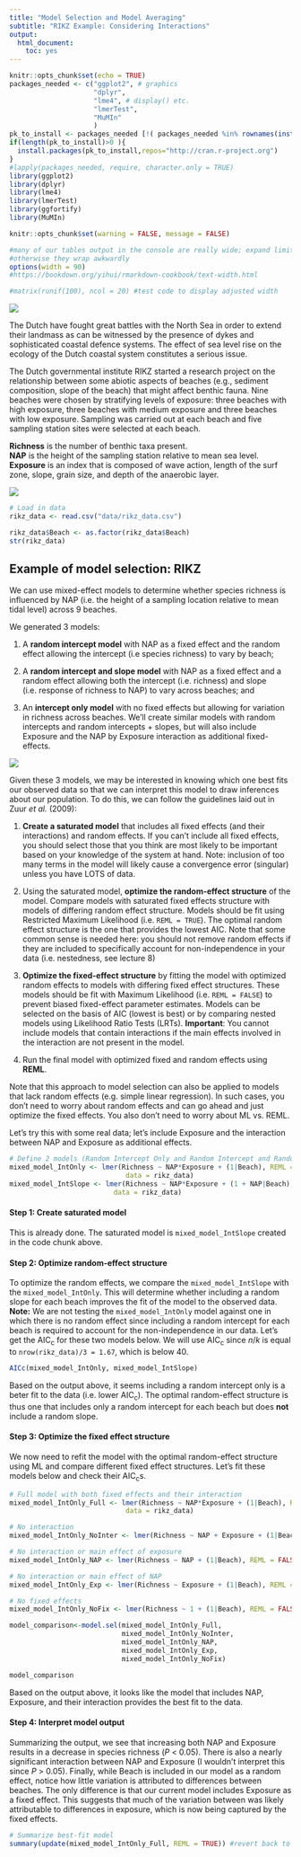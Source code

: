 ```yaml
---
title: "Model Selection and Model Averaging"
subtitle: "RIKZ Example: Considering Interactions"
output:
  html_document:
    toc: yes
---
```


```r
knitr::opts_chunk$set(echo = TRUE)
packages_needed <- c("ggplot2", # graphics
                     "dplyr",
                     "lme4", # display() etc.
                     "lmerTest",
                     "MuMIn"
                     )
pk_to_install <- packages_needed [!( packages_needed %in% rownames(installed.packages())  )]
if(length(pk_to_install)>0 ){
  install.packages(pk_to_install,repos="http://cran.r-project.org")
}
#lapply(packages_needed, require, character.only = TRUE)
library(ggplot2)
library(dplyr)
library(lme4)
library(lmerTest)
library(ggfortify)
library(MuMIn)
```

```r
knitr::opts_chunk$set(warning = FALSE, message = FALSE)
```

```r
#many of our tables output in the console are really wide; expand limits [width] to fit them all in,
#otherwise they wrap awkwardly
options(width = 90)
#https://bookdown.org/yihui/rmarkdown-cookbook/text-width.html

#matrix(runif(100), ncol = 20) #test code to display adjusted width
```
![](images/RIKZ_fig.jpeg)

The Dutch have fought great battles with the North Sea in order to extend their landmass as can be witnessed by the presence of dykes and sophisticated coastal defence systems. The effect of sea level rise on the ecology of the Dutch coastal system constitutes a serious issue.

The Dutch governmental institute RIKZ started a research project on
the relationship between some abiotic aspects of beaches (e.g., sediment composition, slope
of the beach) that might affect benthic fauna. Nine beaches were chosen by stratifying levels of exposure: three beaches with high exposure, three beaches with medium exposure and three beaches with low exposure. Sampling was carried out at each beach and five sampling station sites were selected at each beach.

**Richness** is the number of benthic taxa present.  
**NAP** is the height of the sampling station relative to mean sea level.  
**Exposure** is an index that is composed of wave action, length of the surf zone, slope, grain size, and depth of the anaerobic layer.

![](images/RIKZ_fig_2.png)

```r
# Load in data
rikz_data <- read.csv("data/rikz_data.csv")
```

```r
rikz_data$Beach <- as.factor(rikz_data$Beach)
str(rikz_data)
```
## Example of model selection: RIKZ

We can use mixed-effect models to determine whether species richness is influenced by NAP (i.e. the height of a sampling location relative to mean tidal level) across 9 beaches. 

We generated 3 models: 

1. A **random intercept model** with NAP as a fixed effect and the random effect allowing the intercept (i.e species richness) to vary by beach; 

2. A **random intercept and slope model** with NAP as a fixed effect and a random effect allowing both the intercept (i.e. richness) and slope (i.e. response of richness to NAP) to vary across beaches; and 

3. An **intercept only model** with no fixed effects but allowing for variation in richness across beaches. We'll create similar models with random intercepts and random intercepts + slopes, but will also include Exposure and the NAP by Exposure interaction as additional fixed-effects.

![](images/random_int_slope.jpg)

Given these 3 models, we may be interested in knowing which one best fits our observed data so that we can interpret this model to draw inferences about our population. To do this, we can follow the guidelines laid out in Zuur _et al._ (2009):

1. **Create a saturated model** that includes all fixed effects (and their interactions) and random effects. If you can't include all fixed effects, you should select those that you think are most likely to be important based on your knowledge of the system at hand. Note: inclusion of too many terms in the model will likely cause a convergence error (singular) unless you have LOTS of data.

2. Using the saturated model, **optimize the random-effect structure** of the model. Compare models with saturated fixed effects structure with models of differing random effect structure. Models should be fit using Restricted Maximum Likelihood (i.e. `REML = TRUE`). The optimal random effect structure is the one that provides the lowest AIC. Note that some common sense is needed here: you should not remove random effects if they are included to specifically account for non-independence in your data (i.e. nestedness, see lecture 8)

3. **Optimize the fixed-effect structure** by fitting the model with optimized random effects to models with differing fixed effect structures. These models should be fit with Maximum Likelihood (i.e. `REML = FALSE`) to prevent biased fixed-effect parameter estimates. Models can be selected on the basis of AIC (lowest is best) or by comparing nested models using Likelihood Ratio Tests (LRTs). **Important**: You cannot include models that contain interactions if the main effects involved in the interaction are not present in the model.

4. Run the final model with optimized fixed and random effects using **REML**.

Note that this approach to model selection can also be applied to models that lack random effects (e.g. simple linear regression). In such cases, you don't need to worry about random effects and can go ahead and just optimize the fixed effects. You also don't need to worry about ML vs. REML.

Let's try this with some real data; let's include Exposure and the interaction between NAP and Exposure as additional effects. 
```r
# Define 2 models (Random Intercept Only and Random Intercept and Random Slope). Fit both with REML.
mixed_model_IntOnly <- lmer(Richness ~ NAP*Exposure + (1|Beach), REML = TRUE, 
                             data = rikz_data)
mixed_model_IntSlope <- lmer(Richness ~ NAP*Exposure + (1 + NAP|Beach), REML = TRUE, 
                          data = rikz_data)
```

#### Step 1: Create saturated model

This is already done. The saturated model is `mixed_model_IntSlope` created in the code chunk above. 

#### Step 2: Optimize random-effect structure

To optimize the random effects, we compare the `mixed_model_IntSlope` with the `mixed_model_IntOnly`. This will determine whether including a random slope for each beach improves the fit of the model to the observed data. **Note:** We are not testing the `mixed_model_IntOnly` model against one in which there is no random effect since including a random intercept for each beach is required to account for the non-independence in our data. Let's get the AIC~c~ for these two models below. We will use AIC~c~ since $n/k$ is equal to `nrow(rikz_data)/3 = 1.67`, which is below 40.

```r
AICc(mixed_model_IntOnly, mixed_model_IntSlope)
```

Based on the output above, it seems including a random intercept only is a beter fit to the data (i.e. lower AIC~c~). The optimal random-effect structure is thus one that includes only a random intercept for each beach but does **not** include a random slope.

#### Step 3: Optimize the fixed effect structure

We now need to refit the model with the optimal random-effect structure using ML and compare different fixed effect structures. Let's fit these models below and check their AIC~c~s.

```r
# Full model with both fixed effects and their interaction
mixed_model_IntOnly_Full <- lmer(Richness ~ NAP*Exposure + (1|Beach), REML = FALSE, 
                             data = rikz_data)

# No interaction
mixed_model_IntOnly_NoInter <- lmer(Richness ~ NAP + Exposure + (1|Beach), REML = FALSE, data = rikz_data)

# No interaction or main effect of exposure
mixed_model_IntOnly_NAP <- lmer(Richness ~ NAP + (1|Beach), REML = FALSE, data = rikz_data)

# No interaction or main effect of NAP
mixed_model_IntOnly_Exp <- lmer(Richness ~ Exposure + (1|Beach), REML = FALSE, data = rikz_data)

# No fixed effects
mixed_model_IntOnly_NoFix <- lmer(Richness ~ 1 + (1|Beach), REML = FALSE, data = rikz_data)
```

```r
model_comparison<-model.sel(mixed_model_IntOnly_Full,
                            mixed_model_IntOnly_NoInter,
                            mixed_model_IntOnly_NAP,
                            mixed_model_IntOnly_Exp,
                            mixed_model_IntOnly_NoFix)

model_comparison
```

Based on the output above, it looks like the model that includes NAP, Exposure, and their interaction provides the best fit to the data. 

#### Step 4: Interpret model output

Summarizing the output, we see that increasing both NAP and Exposure results in a decrease in species richness (_P_ < 0.05). There is also a nearly significant interaction between NAP and Exposure (I wouldn't interpret this since _P_ > 0.05). Finally, while Beach is included in our model as a random effect, notice how little variation is attributed to differences between beaches. The only difference is that our current model includes Exposure as a fixed effect. This suggests that much of the variation between was likely attributable to differences in exposure, which is now being captured by the fixed effects.

```r
# Summarize best-fit model 
summary(update(mixed_model_IntOnly_Full, REML = TRUE)) #revert back to REML rather than ML
```

